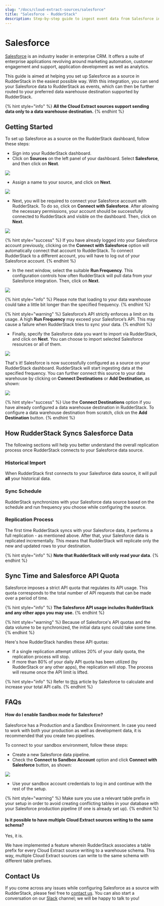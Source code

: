 ```yaml
---
slug: "/docs/cloud-extract-sources/salesforce"
title: "Salesforce - RudderStack"
description: Step-by-step guide to ingest event data from Salesforce into RudderStack
---
```


# Salesforce

[Salesforce](https://www.salesforce.com/in/?ir=1) is an industry leader in enterprise CRM. It offers a suite of enterprise applications revolving around marketing automation, customer engagement and support, application development as well as analytics.

This guide is aimed at helping you set up Salesforce as a source in RudderStack in the easiest possible way. With this integration, you can send your Salesforce data to RudderStack as events, which can then be further routed to your preferred data warehouse destination supported by RudderStack.

{% hint style="info" %}
**All the Cloud Extract sources support sending data only to a data warehouse destination.**
{% endhint %}

## Getting Started

To set up Salesforce as a source on the RudderStack dashboard, follow these steps:

- Sign into your RudderStack dashboard.
- Click on **Sources** on the left panel of your dashboard. Select **Salesforce**, and then click on **Next**.

![](../../.gitbook/assets/1%20%285%29.png)

- Assign a name to your source, and click on **Next**.

![](../../.gitbook/assets/2%20%287%29.png)

- Next, you will be required to connect your Salesforce account with RudderStack. To do so, click on **Connect with Salesforce**. After allowing the necessary permissions, your account should be successfully connected to RudderStack and visible on the dashboard. Then, click on **Next**.

![](../../.gitbook/assets/3%20%285%29.png)

{% hint style="success" %}
If you have already logged into your Salesforce account previously, clicking on the **Connect with Salesforce** option will automatically connect that account to RudderStack. To connect RudderStack to a different account, you will have to log out of your Salesforce account.
{% endhint %}

- In the next window, select the suitable **Run Frequency**. This configuration controls how often RudderStack will pull data from your Salesforce integration. Then, click on **Next**.

![](../../.gitbook/assets/4%20%286%29.png)

{% hint style="info" %}
Please note that loading to your data warehouse could take a little bit longer than the specified frequency.
{% endhint %}

{% hint style="warning" %}
Salesforce’s API strictly enforces a limit on its usage. A high **Run Frequency** may exceed your Salesforce’s API. This may cause a failure when RudderStack tries to sync your data.
{% endhint %}

- Finally, specify the Salesforce data you want to import via RudderStack, and click on **Next**. You can choose to import selected Salesforce resources or all of them.

![](../../.gitbook/assets/5%20%285%29.png)

That's it! Salesforce is now successfully configured as a source on your RudderStack dashboard. RudderStack will start ingesting data at the specified frequency. You can further connect this source to your data warehouse by clicking on **Connect Destinations** or **Add Destination**, as shown:

![](../../.gitbook/assets/6%20%284%29.png)

{% hint style="success" %}
Use the **Connect Destinations** option if you have already configured a data warehouse destination in RudderStack. To configure a data warehouse destination from scratch, click on the **Add Destination** button.
{% endhint %}

## How RudderStack Syncs Salesforce Data

The following sections will help you better understand the overall replication process once RudderStack connects to your Salesforce data source.

### Historical Import

When RudderStack first connects to your Salesforce data source, it will pull **all** your historical data.

### Sync Schedule

RudderStack synchronizes with your Salesforce data source based on the schedule and run frequency you choose while configuring the source.

### Replication Process

The first time RudderStack syncs with your Salesforce data, it performs a full replication - as mentioned above. After that, your Salesforce data is replicated incrementally. This means that RudderStack will replicate only the new and updated rows to your destination.

{% hint style="info" %}
**Note that RudderStack will only read your data**.
{% endhint %}

## Sync Time and Salesforce API Quota

Salesforce imposes a strict API quota that regulates its API usage. This quota corresponds to the total number of API requests that can be made over a period of time.

{% hint style="info" %}
**The Salesforce API usage includes RudderStack and any other apps you may use.**
{% endhint %}

{% hint style="warning" %}
Because of Salesforce's API quotas and the data volume to be synchronized, the initial data sync could take some time.
{% endhint %}

Here's how RudderStack handles these API quotas:

- If a single replication attempt utilizes 20% of your daily quota, the replication process will stop.
- If more than 80% of your daily API quota has been utilized \(by RudderStack or any other apps\), the replication will stop. The process will resume once the API limit is lifted.

{% hint style="info" %}
Refer to [this](https://developer.salesforce.com/docs/atlas.en-us.salesforce_app_limits_cheatsheet.meta/salesforce_app_limits_cheatsheet/salesforce_app_limits_platform_api.htm) article by Salesforce to calculate and increase your total API calls.
{% endhint %}

## FAQs

#### How do I enable Sandbox mode for Salesforce?

Salesforce has a Production and a Sandbox Environment. In case you need to work with both your production as well as development data, it is recommended that you create two pipelines.

To connect to your sandbox environment, follow these steps:

- Create a new Salesforce data pipeline.
- Check the **Connect to Sandbox Account** option and click **Connect with Salesforce** button, as shown:

![](../../.gitbook/assets/sf_sandbox_1-736x141.png)

- Use your sandbox account credentials to log in and continue with the rest of the setup.

{% hint style="warning" %}
Make sure you use a relevant table prefix in your setup in order to avoid creating conflicting tables in your database with your Salesforce production pipeline \(if one is already set up\).
{% endhint %}

#### Is it possible to have multiple Cloud Extract sources writing to the same schema?

Yes, it is.

We have implemented a feature wherein RudderStack associates a table prefix for every Cloud Extract source writing to a warehouse schema. This way, multiple Cloud Extract sources can write to the same schema with different table prefixes.

## Contact Us

If you come across any issues while configuring Salesforce as a source with RudderStack, please feel free to [contact us](mailto:%20docs@rudderstack.com). You can also start a conversation on our [Slack](https://resources.rudderstack.com/join-rudderstack-slack) channel; we will be happy to talk to you!
